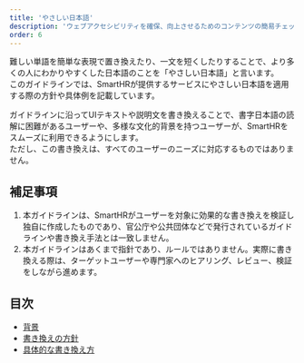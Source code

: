 ```yaml
---
title: 'やさしい日本語'
description: 'ウェブアクセシビリティを確保、向上させるためのコンテンツの簡易チェックリストです。このリストに記載されている項目を満たすことで、おおよそSmartHRのウェブアクセシビリティ方針に掲げた品質はクリア可能です。'
order: 6
---
```


難しい単語を簡単な表現で置き換えたり、一文を短くしたりすることで、より多くの人にわかりやすくした日本語のことを「やさしい日本語」と言います。  
このガイドラインでは、SmartHRが提供するサービスにやさしい日本語を適用する際の方針や具体例を記載しています。  

ガイドラインに沿ってUIテキストや説明文を書き換えることで、書字日本語の読解に困難があるユーザーや、多様な文化的背景を持つユーザーが、SmartHRをスムーズに利用できるようにします。  
ただし、この書き換えは、すべてのユーザーのニーズに対応するものではありません。  

## 補足事項
1. 本ガイドラインは、SmartHRがユーザーを対象に効果的な書き換えを検証し独自に作成したものであり、官公庁や公共団体などで発行されているガイドラインや書き換え手法とは一致しません。  
2. 本ガイドラインはあくまで指針であり、ルールではありません。実際に書き換える際は、ターゲットユーザーや専門家へのヒアリング、レビュー、検証をしながら進めます。

## 目次
- [背景](/accessibility/yasashii-nihongo/background/)
- [書き換えの方針](/accessibility/yasashii-nihongo/policy/)
- [具体的な書き換え方](/accessibility/yasashii-nihongo/method/)
